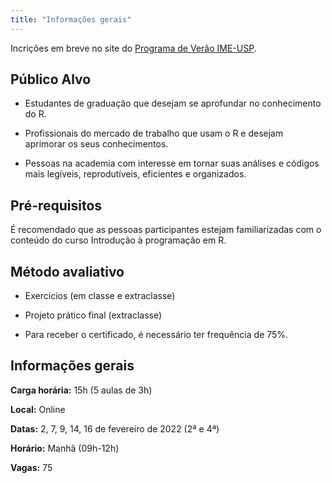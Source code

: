 ```yaml
---
title: "Informações gerais"
---
```


:::{.callout-tip}
Incrições em breve no site do [Programa de Verão IME-USP](https://www.ime.usp.br/~verao/).
:::

## Público Alvo

- Estudantes de graduação que desejam se aprofundar no conhecimento do R.

- Profissionais do mercado de trabalho que usam o R e desejam aprimorar os seus conhecimentos.

- Pessoas na academia com interesse em tornar suas análises e códigos mais legíveis, reprodutíveis, eficientes e organizados.

## Pré-requisitos

É recomendado que as pessoas participantes estejam familiarizadas com o conteúdo do curso Introdução à programação em R.

## Método avaliativo

- Exercícios (em classe e extraclasse)

- Projeto prático final (extraclasse)

- Para receber o certificado, é necessário ter frequência de 75%.


## Informações gerais

**Carga horária:** 15h (5 aulas de 3h)

**Local:** Online

**Datas:** 2, 7, 9, 14, 16 de fevereiro de 2022 (2ª e 4ª)

**Horário:** Manhã (09h-12h)

**Vagas:** 75


